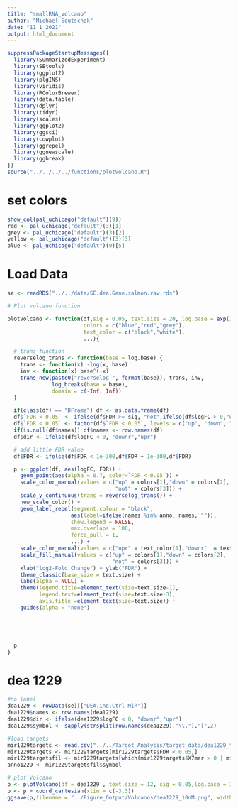 ---
title: "smallRNA_volcano"
author: "Michael Soutschek"
date: "11 1 2021"
output: html_document
---



```{r}
suppressPackageStartupMessages({
  library(SummarizedExperiment)
  library(SEtools)
  library(ggplot2)
  library(plgINS)
  library(viridis)
  library(RColorBrewer)
  library(data.table)
  library(dplyr)
  library(tidyr)
  library(scales)
  library(ggplot2)
  library(ggsci)
  library(cowplot)
  library(ggrepel)
  library(ggnewscale)
  library(ggbreak) 
})
source("../../../../functions/plotVolcano.R")
```




# set colors
```{r}
show_col(pal_uchicago("default")(9))
red <- pal_uchicago("default")(3)[1]
grey <- pal_uchicago("default")(3)[2]
yellow <- pal_uchicago("default")(3)[3]
blue <- pal_uchicago("default")(9)[5]
```


# Load Data
```{r}
se <- readRDS("../../data/SE.dea.Gene.salmon.raw.rds")
```

```{r}
# Plot volcano function

plotVolcano <- function(df,sig = 0.05, text.size = 20, log.base = exp(1), anno,
                        colors = c("blue","red","grey"),
                        text_color = c("black","white"),
                        ...){

  # trans function
  reverselog_trans <- function(base = log.base) {
    trans <- function(x) -log(x, base)
    inv <- function(x) base^(-x)
    trans_new(paste0("reverselog-", format(base)), trans, inv,
              log_breaks(base = base),
              domain = c(-Inf, Inf))
  }

  if(class(df) == "DFrame") df <- as.data.frame(df)
  df$`FDR < 0.05` <- ifelse(df$FDR >= sig, "not",ifelse(df$logFC > 0,"up","down"))
  df$`FDR < 0.05` <- factor(df$`FDR < 0.05`, levels = c("up", "down", "not"))
  if(is.null(df$names)) df$names <- row.names(df)
  df$dir <- ifelse(df$logFC < 0, "downr","upr")

  # add little FDR value
  df$FDR <- ifelse(df$FDR < 1e-300,df$FDR + 1e-300,df$FDR)

  p <- ggplot(df, aes(logFC, FDR)) +
    geom_point(aes(alpha = 0.7, color=`FDR < 0.05`)) +
    scale_color_manual(values = c("up" = colors[1],"down" = colors[2],
                                  "not" = colors[3])) +
    scale_y_continuous(trans = reverselog_trans()) +
    new_scale_color() +
    geom_label_repel(segment.colour = "black",
                    aes(label=ifelse(names %in% anno, names, "")),
                    show.legend = FALSE,
                    max.overlaps = 100,
                    force_pull = 1,
                    ...) +
    scale_color_manual(values = c("upr" = text_color[1],"downr"  = text_color[2])) +
    scale_fill_manual(values = c("up" = colors[1],"down" = colors[2],
                                 "not" = colors[3])) +
    xlab("log2-Fold Change") + ylab("FDR") +
    theme_classic(base_size = text.size) +
    labs(alpha = NULL) +
    theme(legend.title=element_text(size=text.size-1),
          legend.text=element_text(size=text.size-3),
          axis.title =element_text(size=text.size)) +
    guides(alpha = "none")





  p
}
```



# dea 1229
```{r}
#no label
dea1229 <- rowData(se)[["DEA.ind.Ctrl-MiR"]]
dea1229$names <- row.names(dea1229)
dea1229$dir <- ifelse(dea1229$logFC < 0, "downr","upr")
dea1229$symbol <- sapply(strsplit(row.names(dea1229),"\\."),"[",2)

#load targets
mir1229targets <- read.csv("../../Target_Analysis/target_data/dea1229_targets_genebased.csv")
mir1229targets <- mir1229targets[mir1229targets$FDR < 0.05,]
mir1229targetsfil <- mir1229targets[which(mir1229targets$X7mer > 0 | mir1229targets$X8mer > 0), ]
anno1229 <- mir1229targetsfil$symbol

# plot Volcano
p <- plotVolcano(df = dea1229 , text.size = 12, sig = 0.05,log.base = 10, anno = NULL, colors = c(yellow,blue,grey)) + ggtitle("miR-1229-3p (10nM)")
p <- p + coord_cartesian(xlim = c(-3,3))
ggsave(p,filename = "../Figure_Output/Volcanos/dea1229_10nM.png", width = 5, height = 4)
```





